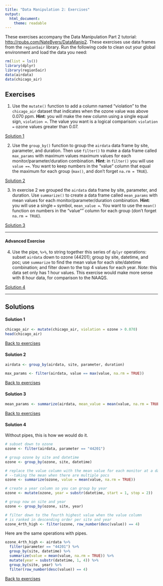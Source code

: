 ```yaml
---
title: "Data Manipulation 2: Exercises"
output: 
  html_document: 
    theme: readable
---
```


These exercises accompany the Data Manipulation Part 2 tutorial: 
<a href="http://rpubs.com/NateByers/DataManip2" target="_blank">
http://rpubs.com/NateByers/DataManip2</a>. These exercises use data frames
from the `region5air` library. Run the following code to clean out your global
environment and load the data you need:

```r
rm(list = ls())
library(dplyr)
library(region5air)
data(airdata)
data(chicago_air)
```

## Exercises {#ex}

1. Use the `mutate()` function to add a column named "violation" to the 
`chicago_air` dataset that indicates when the ozone value was above 0.070 ppm. 
__Hint__: you will make the new column using a single equal sign, `violation =`.
The value you want is a logical comparison: `violation =` ozone values greater 
than 0.07.

[Solution 1](#ex1)

2. Use the `group_by()` function to group the `airdata` data frame by site, 
parameter, and duration. Then use `filter()` to make a data frame called `max_params`
with maximum values maximum values for each monitor/parameter/duration combination.
__Hint__: in `filter()` you will use `value ==`. You want to keep numbers in the
"value" column that equal the maximum for each group (`max()`, and don't forget
`na.rm = TRUE`).

[Solution 2](#ex2)

3. In exercise 2 we grouped the `airdata` data frame by site, parameter, and
duration. Use `summarize()` to create a data frame called `mean_params` with 
mean values for each monitor/parameter/duration combination. __Hint__: you will
use a single `=` symbol, `mean_value =`. You want to use the `mean()` function on 
numbers in the "value"" column for each group (don't forget `na.rm = TRUE`).

[Solution 3](#ex3)

----------------------------------

#### Advanced Exercise

4. Use the pipe, `%>%`, to string together this series of `dplyr` operations: 
subset `airdata` down to ozone (44201); group by site, datetime, and poc; use
`summarize` to find the mean value for each site/datetime combination; and filter
down to the top 4 values for each year. *Note*: this data set only
has 1 hour values. This exercise would make more sense with 8 hour data, for
comparison to the NAAQS.

[Solution 4](#ex4)




--------------------------------------

## Solutions

#### Solution 1{#ex1}

```r
chicago_air <- mutate(chicago_air, violation = ozone > 0.070)
head(chicago_air)
```

[Back to exercises](#ex)

#### Solution 2{#ex2}

```r
airdata <- group_by(airdata, site, parameter, duration)

max_params <- filter(airdata, value == max(value, na.rm = TRUE))
```


[Back to exercises](#ex)

#### Solution 3{#ex3}

```r
mean_params <- summarize(airdata, mean_value = mean(value, na.rm = TRUE))
```

[Back to exercises](#ex)

#### Solution 4{#ex4}

Without pipes, this is how we would do it.

```r
# subset down to ozone
ozone <- filter(airdata, parameter == "44201")

# group ozone by site and datetime
ozone <- group_by(ozone, site, datetime)

# replace the value column with the mean value for each monitor at a datetime
# --taking the mean when there are multiple pocs
ozone <- summarize(ozone, value = mean(value, na.rm = TRUE))

# create a year column so you can group by year
ozone <- mutate(ozone, year = substr(datetime, start = 1, stop = 2))

# group now on site and year
ozone <- group_by(ozone, site, year)

# filter down to the fourth highest value when the value column
# is ranked in descending order per site and year
ozone_4rth_high <- filter(ozone, row_number(desc(value)) == 4)
```

Here are the same operations with pipes.

```r
ozone_4rth_high <- airdata %>%
  filter(parameter == "44201") %>%
  group_by(site, datetime) %>%
  summarize(value = mean(value, na.rm = TRUE)) %>%
  mutate(year = substr(datetime, 1, 4)) %>%
  group_by(site, year) %>%
  filter(row_number(desc(value)) == 4)
```


[Back to exercises](#ex)


